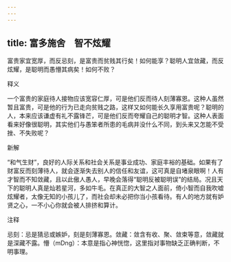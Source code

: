 ```yaml
---
---
---
```

title: 富多施舍　智不炫耀
---



富贵家宜宽厚，而反忌刻，是富贵而贫贱其行矣！如何能享？聪明人宜敛藏，而反炫耀，是聪明而愚懵其病矣！如何不败？

释义

一个富贵的家庭待人接物应该宽容仁厚，可是他们反而待人刻薄寡恩。这种人虽然暂且富贵，可是他的行为已走向贫贱之路，这样又如何能长久享用富贵呢？聪明的人，本来应该谦虚有礼不露锋芒，可是他们反而夸耀自己的聪明才智。这种人表面看来好像很聪明，其实他们与愚笨者所患的毛病并没什么不同，到头来又怎能不受挫、不失败呢？

新解

“和气生财”，良好的人际关系和社会关系是事业成功、家庭丰裕的基础。如果有了财富反而刻薄待人，就会逐渐失去别人的信任和友谊，这可真是自堵泉眼啊！人有才智而不知敛藏，且以此傲人愚人，早晚会落得“聪明反被聪明误”的结局。况且天下的聪明人真是灿若星河，多如牛毛。在真正的大智之人面前，倚小智而自我吹嘘炫耀者，太像无知的小孩儿了，而社会却未必把你当小孩看待。有人的地方就有妒贤之心，一不小心你就会被人排挤和算计。

注释

忌刻：忌是猜忌或嫉妒，刻是刻薄寡恩。敛藏：敛含有收、聚、敛束等意，敛藏就是深藏不露。懵（mDng）：本意是指心神恍惚，这里指对事物缺乏正确判断，不明事理。